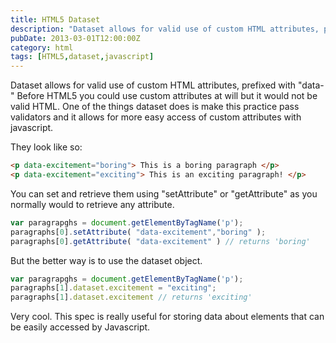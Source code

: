 ```yaml
---
title: HTML5 Dataset
description: "Dataset allows for valid use of custom HTML attributes, prefixed with \"data-\" Before HTML5 you could use custom attributes at will but it would not be valid HTML. One of the things dataset does is make this practice pass validators and it allows for more easy access of custom attributes with javascript."
pubDate: 2013-03-01T12:00:00Z
category: html
tags: [HTML5,dataset,javascript]
---
```


Dataset allows for valid use of custom HTML attributes, prefixed with "data-" Before HTML5 you could use custom attributes at will but it would not be valid HTML. One of the things dataset does is make this practice pass validators and it allows for more easy access of custom attributes with javascript.

They look like so:

```html
<p data-excitement="boring"> This is a boring paragraph </p>
<p data-excitement="exciting"> This is an exciting paragraph! </p>
```

You can set and retrieve them using "setAttribute" or "getAttribute" as you normally would to retrieve any attribute.

```javascript
var paragrapghs = document.getElementByTagName('p');
paragraphs[0].setAttribute( "data-excitement","boring" );
paragraphs[0].getAttribute( "data-excitement" ) // returns 'boring'
```


But the better way is to use the dataset object.

```javascript
var paragrapghs = document.getElementByTagName('p');
paragraphs[1].dataset.excitement = "exciting";
paragraphs[1].dataset.excitement // returns 'exciting'
```

Very cool. This spec is really useful for storing data about elements that can be easily accessed by Javascript.